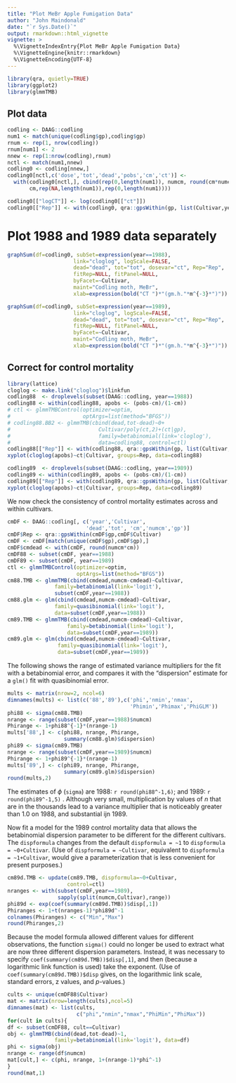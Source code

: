 ```yaml
---
title: "Plot MeBr Apple Fumigation Data"
author: "John Maindonald"
date: "`r Sys.Date()`"
output: rmarkdown::html_vignette
vignette: >
  %\VignetteIndexEntry{Plot MeBr Apple Fumigation Data}
  %\VignetteEngine{knitr::rmarkdown}
  %\VignetteEncoding{UTF-8}
---
```


```r
library(qra, quietly=TRUE)
library(ggplot2)
library(glmmTMB)
```

## Plot data
```r
codling <- DAAG::codling
num1 <- match(unique(codling$gp),codling$gp)
rnum <- rep(1, nrow(codling))
rnum[num1] <- 2
nnew <- rep(1:nrow(codling),rnum)
nctl <- match(num1,nnew)
codling0 <- codling[nnew,]
codling0[nctl,c('dose','tot','dead','pobs','cm','ct')] <-
  with(codling0[nctl,], cbind(rep(0,length(num1)), numcm, round(cm*numcm), 
       cm,rep(NA,length(num1)),rep(0,length(num1))))     

codling0[["logCT"]] <- log(codling0[["ct"]])
codling0[["Rep"]] <- with(codling0, qra::gpsWithin(gp, list(Cultivar,year)))
```

# Plot 1988 and 1989 data separately
```r
graphSum(df=codling0, subSet=expression(year==1988),
                     link="cloglog", logScale=FALSE,
                     dead="dead", tot="tot", dosevar="ct", Rep="Rep",
                     fitRep=NULL, fitPanel=NULL,
                     byFacet=~Cultivar,
                     maint="Codling moth, MeBr",
                     xlab=expression(bold("CT ")*"(gm.h."*m^{-3}*")"))
```

```r
graphSum(df=codling0, subSet=expression(year==1989),
                     link="cloglog", logScale=FALSE,
                     dead="dead", tot="tot", dosevar="ct", Rep="Rep",
                     fitRep=NULL, fitPanel=NULL,
                     byFacet=~Cultivar,
                     maint="Codling moth, MeBr",
                     xlab=expression(bold("CT ")*"(gm.h."*m^{-3}*")"))
```
## Correct for control mortality

```r
library(lattice)
cloglog <- make.link("cloglog")$linkfun
codling88  <- droplevels(subset(DAAG::codling, year==1988))
codling88 <- within(codling88, apobs <- (pobs-cm)/(1-cm))
# ctl <- glmmTMBControl(optimizer=optim,
#                       optArgs=list(method="BFGS"))
# codling88.BB2 <- glmmTMB(cbind(dead,tot-dead)~0+
#                            Cultivar/poly(ct,2)+(ct|gp),
#                            family=betabinomial(link='cloglog'),
#                            data=codling88, control=ctl)
codling88[["Rep"]] <- with(codling88, qra::gpsWithin(gp, list(Cultivar,year)))
xyplot(cloglog(apobs)~ct|Cultivar, groups=Rep, data=codling88)
```

```r
codling89  <- droplevels(subset(DAAG::codling, year==1989))
codling89 <- within(codling89, apobs <- (pobs-cm)/(1-cm))
codling89[["Rep"]] <- with(codling89, qra::gpsWithin(gp, list(Cultivar,year)))
xyplot(cloglog(apobs)~ct|Cultivar, groups=Rep, data=codling89)
```

We now check the consistency of control mortality estimates
across and within cultivars.

```r
cmDF <- DAAG::codling[, c('year','Cultivar',
                         'dead','tot', 'cm','numcm','gp')]
cmDF$Rep <- qra::gpsWithin(cmDF$gp,cmDF$Cultivar)
cmDF <- cmDF[match(unique(cmDF$gp),cmDF$gp),]
cmDF$cmdead <- with(cmDF, round(numcm*cm))
cmDF88 <- subset(cmDF, year==1988)
cmDF89 <- subset(cmDF, year==1989)
ctl <- glmmTMBControl(optimizer=optim,
                      optArgs=list(method="BFGS"))
cm88.TMB <- glmmTMB(cbind(cmdead,numcm-cmdead)~Cultivar,
               family=betabinomial(link='logit'), 
               subset(cmDF,year==1988))
cm88.glm <- glm(cbind(cmdead,numcm-cmdead)~Cultivar, 
               family=quasibinomial(link='logit'), 
               data=subset(cmDF,year==1988))
cm89.TMB <- glmmTMB(cbind(cmdead,numcm-cmdead)~Cultivar, 
                   family=betabinomial(link='logit'), 
                   data=subset(cmDF,year==1989))
cm89.glm <- glm(cbind(cmdead,numcm-cmdead)~Cultivar, 
                family=quasibinomial(link='logit'), 
                data=subset(cmDF,year==1989))
```

The following shows the range of estimated variance multipliers
for the fit with a betabinomial error, and compares it with 
the "dispersion" estimate for a `glm()` fit with quasibinomial 
error.

```r
mults <- matrix(nrow=2, ncol=6)
dimnames(mults) <- list(c('88','89'),c('phi','nmin','nmax',
                                       'Phimin','Phimax','PhiGLM'))
phi88 <- sigma(cm88.TMB)
nrange <- range(subset(cmDF,year==1988)$numcm)
Phirange <- 1+phi88^{-1}*(nrange-1)
mults['88',] <- c(phi88, nrange, Phirange, 
                  summary(cm88.glm)$dispersion)
phi89 <- sigma(cm89.TMB)
nrange <- range(subset(cmDF,year==1989)$numcm)
Phirange <- 1+phi89^{-1}*(nrange-1)
mults['89',] <- c(phi89, nrange, Phirange, 
                  summary(cm89.glm)$dispersion)
round(mults,2)
```

The estimates of $\phi$ (`sigma`) are 1988: `r round(phi88^-1,6)`; and 1989: `r round(phi89^-1,5)` .  Although very small, multiplication by
values of $n$ that are in the thousands lead to a variance multiplier
that is noticeably greater than 1.0 on 1988, and substantial ijn 1989.

Now fit a model for the 1989 control mortality data that allows the 
betabinomial dispersion parameter to be different for the
different cultivars.  The `dispformula` changes from the default
`dispformula = ~1` to `dispformula = ~0+Cultivar`.  (Use of
`dispformula = ~Cultivar`, equivalent to `dispformula = ~1+Cultivar`,
would give a parameterization that is less convenient for
present purposes.)
```r
cm89d.TMB <- update(cm89.TMB, dispformula=~0+Cultivar,    
                   control=ctl)
nranges <- with(subset(cmDF,year==1989),
                sapply(split(numcm,Cultivar),range))
phi89d <- exp(coef(summary(cm89d.TMB))$disp[,1])
Phiranges <- 1+t(nranges-1)*phi89d^-1
colnames(Phiranges) <- c("Min","Max")
round(Phiranges,2)
```
Because the model formula allowed different values for 
different observations, the function `sigma()` could no
longer be used to extract what are now three different
dispersion parameters.  Instead, it was necessary to
specify `coef(summary(cm89d.TMB))$disp[,1]`, and then
(because a logarithmic link function is used) take the 
exponent.  (Use of `coef(summary(cm89d.TMB))$disp` gives,
on the logarithmic link scale, standard errors, z values,
and $p$-values.)

```r
cults <- unique(cmDF88$Cultivar)
mat <- matrix(nrow=length(cults),ncol=5)
dimnames(mat) <- list(cults,
                      c("phi","nmin","nmax","PhiMin","PhiMax"))
for(cult in cults){
df <- subset(cmDF88, cult==Cultivar)
obj <- glmmTMB(cbind(dead,tot-dead)~1,       
               family=betabinomial(link='logit'), data=df)
phi <- sigma(obj)
nrange <- range(df$numcm)
mat[cult,] <- c(phi, nrange, 1+(nrange-1)*phi^-1)
}
round(mat,1)
```


